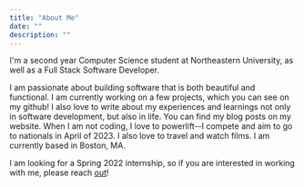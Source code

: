 ```yaml
---
title: "About Me"
date: ""
description: ""
---
```


I'm a second year Computer Science student at <span className="text-red-300">Northeastern University</span>, 
as well as a Full Stack Software Developer.


I am passionate about building software that is both beautiful and functional. 
I am currently working on a few projects, which you can see on my github! 
I also love to write about my experiences and learnings not only in software development, 
but also in life. You can find my blog posts on my website. 
When I am not coding, 
I love to powerlift--I compete and aim to go to nationals in April of 2023. 
I also love to travel and watch films. I am currently based in Boston, MA.

I am looking for a Spring 2022 internship, 
so if you are interested in working with me, 
please reach <a href="malito:oduneye.d@northeastern.edu" className="text-red-300">out</a>!